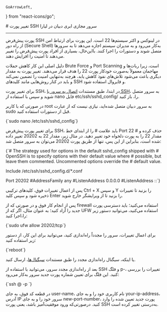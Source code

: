     GoArrowLeft,
} from "react-icons/go";


<Layout>
<Head>
<title>مستندات تغییر پورت SSH در سرور مجازی ابری Debian - لیارا</title>

<meta property="og:title" content="مستندات خدمات رایانش ابری لیارا" />
<meta property="og:description" content="مستندات مربوط به تغییر پورت SSH سرور مجازی VPS در لیارا"  />
</Head>
# تغییر پورت SSH سرور مجازی ابری دبیان در لیارا

<hr className="mb-2" />

پورت پیش‌فرض SSH در لینوکس و اکثر سیستم‌ها <Important>22</Important> است. این پورت برای ارتباط امن از راه دور (Secure Shell) به‌کار می‌رود و به مدیران سیستم اجازه می‌دهد تا به سرورها متصل شوند و دستورات را اجرا کنند. بااین‌حال، بسیاری از افراد پورت پیش‌فرض را تغییر می‌دهند تا امنیت را افزایش دهند. 

<div className="h-2" />

دلیل اصلی این کار کاهش حملات Brute Force و Port Scanning است، زیرا ربات‌ها و مهاجمان معمولاً به‌صورت خودکار پورت <Important>22</Important> را هدف قرار می‌دهند. تغییر پورت به مقدار دیگری باعث می‌شود تلاش‌های نفوذ کاهش یابد، هرچند به‌تنهایی امنیت را تضمین نمی‌کند و باید در کنار روش‌هایی مانند کلیدهای SSH و فایروال استفاده شود.

<div className="h-2" />

برای تغییر پورت SSH، در ابتدا، طبق مستندات <a href="/iaas/Debian/how-tos/connect-to-server-using-ssh" className="text-[#2196f3]">اتصال به سرور با SSH</a>، به سرور متصل شوید و سپس با استفاده از <Important>nano</Important> فایل <Important>etc/ssh/sshd_config/</Important> را، باز کنید.

<div className="h-4" />
<Alert variant="error">
<p>
    در صورتی که با کاربر <Important>root</Important> به سرور دبیان متصل شده‌اید، نیازی نیست که از عبارت <Important>sudo</Important> قبل از دستورات استفاده کنید.
</p>
</Alert>
<div className="h-2" />
<div dir='ltr'>
    <Highlight className="bash">
        {`sudo nano /etc/ssh/sshd_config`}
    </Highlight>
</div>
<div className="h-2" />  

برای تغییر پورت پیش‌فرض SSH، باید علامت <Important>#</Important> را از ابتدای خط <Important>Port 22 #</Important> حذف کرده و مقدار <Important>22</Important> را به پورت دلخواه خود تغییر دهید. در مثال زیر، مقدار <Important>22</Important> به <Important>20202</Important> تغییر داده شده است، بنابراین از این پس، تنها از طریق پورت <Important>20202</Important> می‌توان به سرور متصل شد:

<div className="h-2" />
<div dir='ltr'>
    <Highlight className="config">
        {`# The strategy used for options in the default sshd_config shipped with
# OpenSSH is to specify options with their default value where
# possible, but leave them commented.  Uncommented options override the
# default value.

Include /etc/ssh/sshd_config.d/*.conf

Port 20202
#AddressFamily any
#ListenAddress 0.0.0.0
#ListenAddress ::`}
    </Highlight>
</div>
<div className="h-2" /> 
پس از اعمال تغییرات فوق، کلیدهای ترکیبی <Important>Ctrl + X</Important> و سپس <Important>Y</Important> را بزنید تا تغییرات ذخیره شود و سپس کلید <Important>Enter</Important> را بزنید تا از ویرایشگر خارج شوید.


پس از انجام کار فوق و در صورتی که از firewall استفاده می‌کنید؛ باید دسترسی پورت جدید را آزاد کنید؛ به عنوان مثال، اگر که از UFW استفاده می‌کنید، می‌توانید دستور زیر را،اجرا کنید:

<div className="h-2" />
<div dir='ltr'>
    <Highlight className="bash">
        {`sudo ufw allow 20202/tcp`}
    </Highlight>
</div>
<div className="h-2" />

برای اعمال تغییرات، سرور را مجدداً راه‌اندازی کنید، می‌توانید برای این کار، از دستور زیر استفاده کنید: 

<div className="h-2" />
<div dir='ltr'>
    <Highlight className="bash">
        {`reboot`}
    </Highlight>
</div>
<div className="h-2" />

یا اینکه، سیگنال راه‌اندازی مجدد را طبق مستندات <a href="/iaas/details/signals" className="text-[#2196f3]">سیگنال‌ها</a>، ارسال کنید.

<div className="h-2" />

بعد از راه‌اندازی مجدد سرور، می‌توانید با استفاده از SSH و فلگ <Important>p-</Important>، تغییرات را بررسی کنید. این فلگ برای تعیین شماره پورت جدید سرور به‌کار می‌رود:

<div className="h-2" />
<div dir='ltr'>
    <Highlight className="bash">
        {`ssh <user-name>@<your-ip-address> -p <new-port-number>`}
    </Highlight>
</div>
<div className="h-2" />

در قطعه کد فوق، به جای <Important>user-name</Important>، نام کاربری خود را و به جای <Important>your-ip-address</Important>، آدرس IP سرور خود را و به جای <Important>new-port-number</Important>، پورت جدید تعیین شده را وارد کنید.
درصورتی‌که ورود موفقیت‌آمیز باشد، یعنی پورت SSH به‌درستی تغییر کرده است.


</Layout>